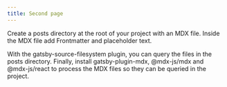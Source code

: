 ```yaml
---
title: Second page
---
```


Create a posts directory at the root of your project with an MDX file. Inside the MDX file add Frontmatter and placeholder text.

With the gatsby-source-filesystem plugin, you can query the files in the posts directory. Finally, install gatsby-plugin-mdx, @mdx-js/mdx and @mdx-js/react to process the MDX files so they can be queried in the project.